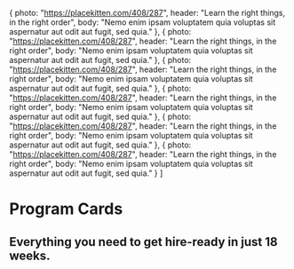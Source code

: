 

  {
    photo: "https://placekitten.com/408/287",
    header: "Learn the right things, in the right order",
    body: "Nemo enim ipsam voluptatem quia voluptas sit aspernatur aut odit aut fugit, sed quia."
  },
  {
    photo: "https://placekitten.com/408/287",
    header: "Learn the right things, in the right order",
    body: "Nemo enim ipsam voluptatem quia voluptas sit aspernatur aut odit aut fugit, sed quia."
  },
  {
    photo: "https://placekitten.com/408/287",
    header: "Learn the right things, in the right order",
    body: "Nemo enim ipsam voluptatem quia voluptas sit aspernatur aut odit aut fugit, sed quia."
  },
    {
    photo: "https://placekitten.com/408/287",
    header: "Learn the right things, in the right order",
    body: "Nemo enim ipsam voluptatem quia voluptas sit aspernatur aut odit aut fugit, sed quia."
  },
  {
    photo: "https://placekitten.com/408/287",
    header: "Learn the right things, in the right order",
    body: "Nemo enim ipsam voluptatem quia voluptas sit aspernatur aut odit aut fugit, sed quia."
  },
  {
    photo: "https://placekitten.com/408/287",
    header: "Learn the right things, in the right order",
    body: "Nemo enim ipsam voluptatem quia voluptas sit aspernatur aut odit aut fugit, sed quia."
  }
]


<Meta title="Cards" />

# Program Cards

<Canvas>
  <Story name="Program Cards">
    <div className="card_list">
      <h2>Everything you need to get hire-ready in just 18 weeks.</h2>
      <CardList content={content} columns={columns} />
    </div>
  </Story>
</Canvas>